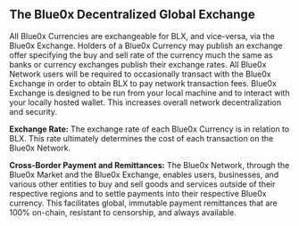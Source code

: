 ## **The Blue0x Decentralized Global Exchange**

All Blue0x Currencies are exchangeable for BLX, and vice-versa, via the Blue0x Exchange. Holders of a Blue0x Currency may publish an exchange offer specifying the buy and sell rate of the currency much the same as banks or currency exchanges publish their exchange rates. All Blue0x Network users will be required to occasionally transact with the Blue0x Exchange in order to obtain BLX to pay network transaction fees. Blue0x Exchange is designed to be run from your local machine and to interact with your locally hosted wallet. This increases overall network decentralization and security.

**Exchange Rate:**
The exchange rate of each Blue0x Currency is in relation to BLX. This rate ultimately determines the cost of each transaction on the Blue0x Network.

**Cross-Border Payment and Remittances:**
The Blue0x Network, through the Blue0x Market and the Blue0x Exchange, enables users, businesses, and various other entities to buy and sell goods and services outside of their respective regions and to settle payments into their respective Blue0x currency. This facilitates global, immutable payment remittances that are 100% on-chain, resistant to censorship, and always available.
